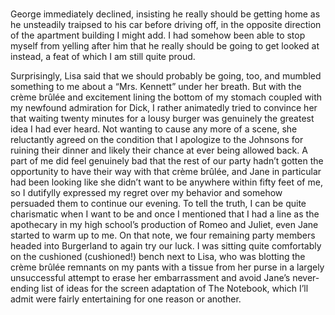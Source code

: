 #

George immediately declined, insisting he really should be getting home as he unsteadily traipsed to his car before driving off, in the opposite direction of the apartment building I might add. I had somehow been able to stop myself from yelling after him that he really should be going to get looked at instead, a feat of which I am still quite proud. 

Surprisingly, Lisa said that we should probably be going, too, and mumbled something to me about a “Mrs. Kennett” under her breath. But with the crème brûlée and excitement lining the bottom of my stomach coupled with my newfound admiration for Dick, I rather animatedly tried to convince her that waiting twenty minutes for a lousy burger was genuinely the greatest idea I had ever heard. Not wanting to cause any more of a scene, she reluctantly agreed on the condition that I apologize to the Johnsons for ruining their dinner and likely their chance at ever being allowed back. A part of me did feel genuinely bad that the rest of our party hadn't gotten the opportunity to have their way with that crème brûlée, and Jane in particular had been looking like she didn’t want to be anywhere within fifty feet of me, so I dutifylly expressed my regret over my behavior and somehow persuaded them to continue our evening. To tell the truth, I can be quite charismatic when I want to be and once I mentioned that I had a line as the apothecary in my high school’s production of Romeo and Juliet, even Jane started to warm up to me. On that note, we four remaining party members headed into Burgerland to again try our luck. I was sitting quite comfortably on the cushioned (cushioned!) bench next to Lisa, who was blotting the crème brûlée remnants on my pants with a tissue from her purse in a largely unsuccessful attempt to erase her embarrassment and avoid Jane’s never-ending list of ideas for the screen adaptation of The Notebook, which I’ll admit were fairly entertaining for one reason or another.
